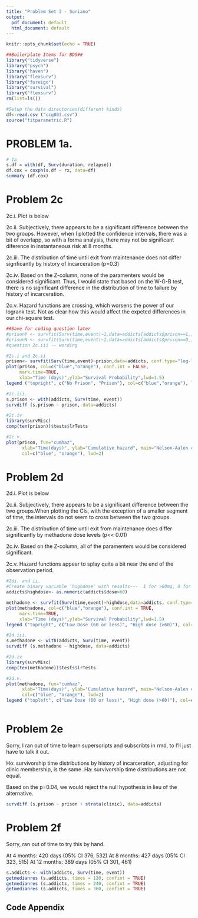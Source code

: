 ```yaml
---
title: "Problem Set 3 - Soriano"
output:
  pdf_document: default
  html_document: default
---
```


```r
knitr::opts_chunk$set(echo = TRUE)
```


```r
##Boilerplate Items for BDS##
library("tidyverse") 
library("psych")
library("haven")
library("flexsurv")
library("foreign")
library("survival")
library("flexsurv")
rm(list=ls())

#Setup the data directories(different kinds)
df<-read.csv ("ccg803.csv")
source("fitparametric.R")
```

# PROBLEM 1a.

```r
# 1a
s.df = with(df, Surv(duration, relapse))
df.cox = coxph(s.df ~ rx, data=df)
summary (df.cox)

```
# Problem 2c
2c.i. Plot is below

2c.ii. Subjectively, there appears to be a significant difference between the two groups. However, when I plotted the confidence intervals, there was a bit of overlapp, so with a forma analysis, there may not be significant diference in instantaneous risk at 8 months.

2c.iii. The distribution of time until exit from maintenance does not differ signficantly by history of incarceration (p=0.3) 

2c.iv. Based on the Z-column, none of the paramenters would be considered significant. Thus, I would state that based on the W-G-B test, there is no significant difference in the distribution of time to failure by history of incarceration.

2c.v.  Hazard functions are crossing, which worsens the power of our logrank test. Not as clear how this would affect the expeted differences in our chi-square test.

```r
##Save for coding question later
#prisonY <- survfit(Surv(time,event)~1,data=addicts[addicts$prison==1,], conf.type="log-log")
#prisonN <- survfit(Surv(time,event)~1,data=addicts[addicts$prison==0,], conf.type="log-log")
#question 2c.iii -- wording 

#2c.i and 2c.ii
prison<- survfit(Surv(time,event)~prison,data=addicts, conf.type="log-log")
plot(prison, col=c("blue","orange"), conf.int = FALSE,
     mark.time=TRUE,
     xlab="Time (days)",ylab="Survival Probability",lwd=1.5)
legend ("topright", c("No Prison", "Prison"), col=c("blue","orange"), lwd=c(2,2), cex=1.2)

#2c.iii.
s.prison <- with(addicts, Surv(time, event))
survdiff (s.prison ~ prison, data=addicts)

#2c.iv
library(survMisc)
comp(ten(prison))$tests$lrTests

#2c.v.
plot(prison, fun="cumhaz",
      xlab="Time(days)", ylab="Cumulative hazard", main="Nelson-Aalen cumulative hazard estimates",
      col=c("blue", "orange"), lwd=2)

```

# Problem 2d
2d.i. Plot is below

2c.ii. Subjectively, there appears to be a significant difference between the two groups.When plotting the CIs, with the exception of a smaller segment of time, the intervals do not seem to cross between the two groups.

2c.iii. The distribution of time until exit from maintenance does  differ significantly by methadone dose levels (p<< 0.01) 

2c.iv. Based on the Z-column, all of the paramenters would be considered significant. 

2c.v.  Hazard functions appear to splay quite a bit near the end of the observation period. 


```r

#2di. and ii.
#Create binary variable 'highdose' with results---  1 for >60mg, 0 for <=60
addicts$highdose<- as.numeric(addicts$dose>60)

methadone <- survfit(Surv(time,event)~highdose,data=addicts, conf.type="log-log")
plot(methadone, col=c("blue","orange"), conf.int = TRUE,
     mark.time=TRUE,
     xlab="Time (days)",ylab="Survival Probability",lwd=1.5)
legend ("topright", c("Low Dose (60 or less)", "High dose (>60)"), col=c("blue","orange"), lwd=c(2,2), cex=1.2)

#2d.iii.
s.methadone <- with(addicts, Surv(time, event))
survdiff (s.methadone ~ highdose, data=addicts)

#2d.iv
library(survMisc)
comp(ten(methadone))$tests$lrTests

#2d.v.
plot(methadone, fun="cumhaz",
      xlab="Time(days)", ylab="Cumulative hazard", main="Nelson-Aalen cumulative hazard estimates",
      col=c("blue", "orange"), lwd=2)
legend ("topleft", c("Low Dose (60 or less)", "High dose (>60)"), col=c("blue","orange"), lwd=c(2,2), cex=1.2)



```
# Problem 2e
Sorry, I ran out of time to learn superscripts and subscribts in rmd, to I'll just have to talk it out.

Ho: survivorship time distributions by history of incarceration, adjusting for clinic membership, is the same. 
Ha: survivorship time distributions are not equal.

Based on the p=0.04, we would reject the null hypothesis in lieu of the alternative.


```r
survdiff (s.prison ~ prison + strata(clinic), data=addicts)

```

# Problem 2f

Sorry, ran out of time to try this by hand. 

At 4 months: 420 days (05% CI 376, 532)
At 8 months: 427 days (05% CI 323, 515)
At 12 months: 389 days (05% CI 301, 461)
```r
s.addicts <- with(addicts, Surv(time, event))
getmedianres (s.addicts, times = 120, confint = TRUE)
getmedianres (s.addicts, times = 240, confint = TRUE)
getmedianres (s.addicts, times = 360, confint = TRUE)
```


## Code Appendix

```r
```
